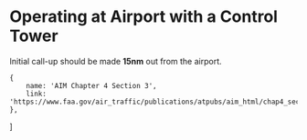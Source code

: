 

# Operating at Airport with a Control Tower

Initial call-up should be made **15nm** out from the airport.

    {
        name: 'AIM Chapter 4 Section 3',
        link: 'https://www.faa.gov/air_traffic/publications/atpubs/aim_html/chap4_section_3.html',
    },
]
